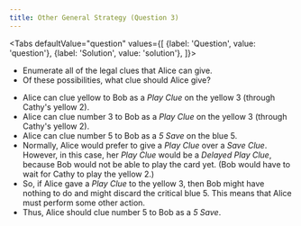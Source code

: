 ```yaml
---
title: Other General Strategy (Question 3)
---
```



<BeginnersGuideProgress id="other-general-strategy-question-3" />

<Tabs
  defaultValue="question"
  values={[
    {label: 'Question', value: 'question'},
    {label: 'Solution', value: 'solution'},
  ]}>
<TabItem value="question">

- Enumerate all of the legal clues that Alice can give.
- Of these possibilities, what clue should Alice give?

</TabItem>
<TabItem value="solution">

- Alice can clue yellow to Bob as a _Play Clue_ on the yellow 3 (through Cathy's yellow 2).
- Alice can clue number 3 to Bob as a _Play Clue_ on the yellow 3 (through Cathy's yellow 2).
- Alice can clue number 5 to Bob as a _5 Save_ on the blue 5.
- Normally, Alice would prefer to give a _Play Clue_ over a _Save Clue_. However, in this case, her _Play Clue_ would be a _Delayed Play Clue_, because Bob would not be able to play the card yet. (Bob would have to wait for Cathy to play the yellow 2.)
- So, if Alice gave a _Play Clue_ to the yellow 3, then Bob might have nothing to do and might discard the critical blue 5. This means that Alice must perform some other action.
- Thus, Alice should clue number 5 to Bob as a _5 Save_.

</TabItem>
</Tabs>

<OtherGeneralStrategyQuestion3 />
